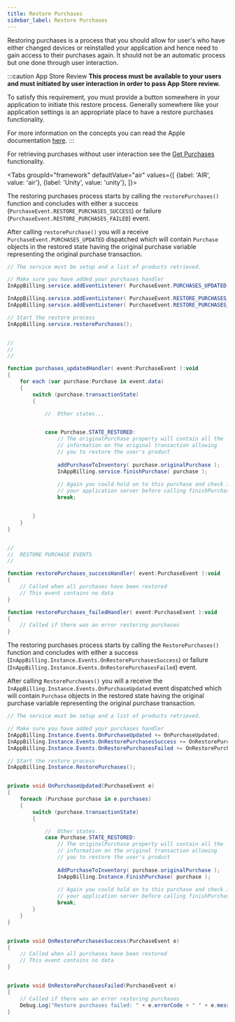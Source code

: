 ```yaml
---
title: Restore Purchases
sidebar_label: Restore Purchases
---
```



Restoring purchases is a process that you should allow for user's who have either changed devices 
or reinstalled your application and hence need to gain access to their purchases again. It should not be an automatic process but one done through user interaction. 

:::caution App Store Review
**This process must be available to your users and must initiated by user interaction in order to pass App Store review.**

To satisfy this requirement, you must provide a button somewhere in your application to initiate this restore process. Generally somewhere like your application settings is an appropriate place to have a restore purchases functionality.

For more information on the concepts you can read the Apple documentation [here](https://developer.apple.com/library/ios/documentation/NetworkingInternet/Conceptual/StoreKitGuide/Chapters/Restoring.html).
:::

For retrieving purchases without user interaction see the [Get Purchases](get-purchases) functionality.



<Tabs groupId="framework" defaultValue="air" values={[
    {label: 'AIR', value: 'air'},
    {label: 'Unity', value: 'unity'},
  ]}>
  <TabItem value="air" >

The restoring purchases process starts by calling the `restorePurchases()` function and concludes with either a success (`PurchaseEvent.RESTORE_PURCHASES_SUCCESS`) or failure (`PurchaseEvent.RESTORE_PURCHASES_FAILED`) event. 

After calling `restorePurchase()` you will a receive `PurchaseEvent.PURCHASES_UPDATED` dispatched 
which will contain `Purchase` objects in the restored state having the original purchase variable 
representing the original purchase transaction.

```actionscript
// The service must be setup and a list of products retrieved.

// Make sure you have added your purchases handler
InAppBilling.service.addEventListener( PurchaseEvent.PURCHASES_UPDATED,	purchases_updatedHandler );

InAppBilling.service.addEventListener( PurchaseEvent.RESTORE_PURCHASES_SUCCESS, restorePurchases_successHandler );
InAppBilling.service.addEventListener( PurchaseEvent.RESTORE_PURCHASES_FAILED, restorePurchases_failedHandler );

// Start the restore process
InAppBilling.service.restorePurchases();


//
//
//

function purchases_updatedHandler( event:PurchaseEvent ):void
{
	for each (var purchase:Purchase in event.data)
	{
		switch (purchase.transactionState)
		{

			//	Other states...


			case Purchase.STATE_RESTORED:
				// The originalPurchase property will contain all the 
				// information on the original transaction allowing 
				// you to restore the user's product
				
				addPurchaseToInventory( purchase.originalPurchase );
				InAppBilling.service.finishPurchase( purchase );
				
				// Again you could hold on to this purchase and check it against 
				// your application server before calling finishPurchase
				break;


		}
	}	
}


//
//	RESTORE PURCHASE EVENTS
//

function restorePurchases_successHandler( event:PurchaseEvent ):void
{
	// Called when all purchases have been restored
	// This event contains no data
}

function restorePurchases_failedHandler( event:PurchaseEvent ):void
{
	// Called if there was an error restoring purchases
}
```

  </TabItem>
  <TabItem value="unity">

The restoring purchases process starts by calling the `RestorePurchases()` function and concludes with either a success (`InAppBilling.Instance.Events.OnRestorePurchasesSuccess`) or failure (`InAppBilling.Instance.Events.OnRestorePurchasesFailed`) event. 

After calling `RestorePurchases()` you will a receive the `InAppBilling.Instance.Events.OnPurchaseUpdated` 
event dispatched which will contain `Purchase` objects in the restored state having the original purchase 
variable representing the original purchase transaction.

```csharp
// The service must be setup and a list of products retrieved.

// Make sure you have added your purchases handler
InAppBilling.Instance.Events.OnPurchaseUpdated += OnPurchaseUpdated;
InAppBilling.Instance.Events.OnRestorePurchasesSuccess += OnRestorePurchasesSuccess;
InAppBilling.Instance.Events.OnRestorePurchasesFailed += OnRestorePurchasesFailed;

// Start the restore process
InAppBilling.Instance.RestorePurchases();


private void OnPurchaseUpdated(PurchaseEvent e)
{
	foreach (Purchase purchase in e.purchases)
	{
		switch (purchase.transactionState)
		{

			//	Other states...
			case Purchase.STATE_RESTORED:
				// The originalPurchase property will contain all the 
				// information on the original transaction allowing 
				// you to restore the user's product
				
				AddPurchaseToInventory( purchase.originalPurchase );
				InAppBilling.Instance.FinishPurchase( purchase );
				
				// Again you could hold on to this purchase and check it against 
				// your application server before calling finishPurchase
				break;
		}
	}
}


private void OnRestorePurchasesSuccess(PurchaseEvent e)
{
	// Called when all purchases have been restored
	// This event contains no data
}


private void OnRestorePurchasesFailed(PurchaseEvent e)
{
	// Called if there was an error restoring purchases
	Debug.Log("Restore purchases failed: " + e.errorCode + " " + e.message);
}
```

  </TabItem>
</Tabs>
